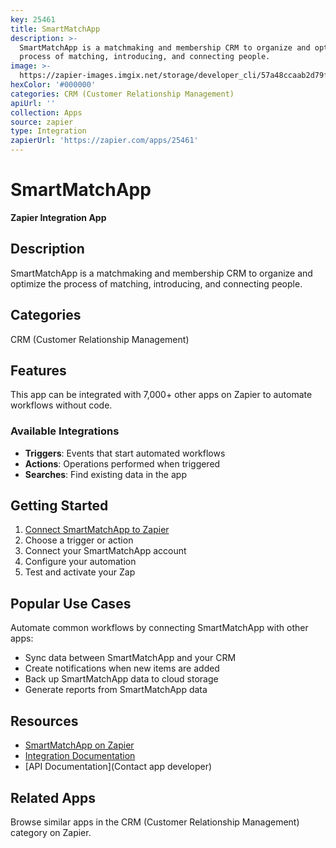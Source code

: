 ```yaml
---
key: 25461
title: SmartMatchApp
description: >-
  SmartMatchApp is a matchmaking and membership CRM to organize and optimize the
  process of matching, introducing, and connecting people.
image: >-
  https://zapier-images.imgix.net/storage/developer_cli/57a48ccaab2d79f9836a2c92cad130db_2.png?auto=format%2Ccompress&ixlib=python-3.0.0&q=50
hexColor: '#000000'
categories: CRM (Customer Relationship Management)
apiUrl: ''
collection: Apps
source: zapier
type: Integration
zapierUrl: 'https://zapier.com/apps/25461'
---
```

# SmartMatchApp

**Zapier Integration App**

## Description

SmartMatchApp is a matchmaking and membership CRM to organize and optimize the process of matching, introducing, and connecting people.

## Categories

CRM (Customer Relationship Management)

## Features

This app can be integrated with 7,000+ other apps on Zapier to automate workflows without code.

### Available Integrations

- **Triggers**: Events that start automated workflows
- **Actions**: Operations performed when triggered
- **Searches**: Find existing data in the app

## Getting Started

1. [Connect SmartMatchApp to Zapier](https://zapier.com/apps/25461)
2. Choose a trigger or action
3. Connect your SmartMatchApp account
4. Configure your automation
5. Test and activate your Zap

## Popular Use Cases

Automate common workflows by connecting SmartMatchApp with other apps:

- Sync data between SmartMatchApp and your CRM
- Create notifications when new items are added
- Back up SmartMatchApp data to cloud storage
- Generate reports from SmartMatchApp data

## Resources

- [SmartMatchApp on Zapier](https://zapier.com/apps/25461)
- [Integration Documentation](https://zapier.com/apps/25461/integrations)
- [API Documentation](Contact app developer)

## Related Apps

Browse similar apps in the CRM (Customer Relationship Management) category on Zapier.
